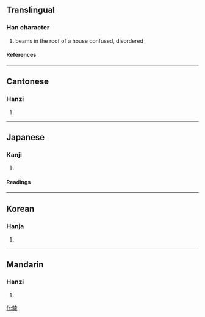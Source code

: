 ==Translingual==
===Han character===
{{Han char|rn=75|rad=木|as=08|sn=12|four=4422<sub>7</sub>|canj=木木金尸竹 (DDCSH)}}
# beams in the roof of a house confused, disordered
====References====
{{Han ref|kx=0535.070|dkj=14995|dj=0923.020|hdz=21226.060|uh=68FC|ud=26876|bh=D9C8|bd=55752}}

----
==Cantonese==
===Hanzi===
{{yue-hanzi|jyut=|y=fan4}}
# {{defn|Cantonese}}

----
==Japanese==
===Kanji===
{{ja-kanji|grade=|rs=木08}}
# {{defn|Japanese}} 
====Readings====
{{ja-readings|on=[[ふん]] (fun), [[ぶん]] (bun)|kun=[[むなぎ]] (munagi)}}

----
==Korean==
===Hanja===
{{ko-hanja|hangeul=분|eumhun=|rv=bun|mr=pun|y=pun}}
# {{defn|Korean}}

----
==Mandarin==
===Hanzi===
{{cmn-hanzi|pin=[[fēn]] (fen1), [[fén]] (fen2), [[fèn]] (fen4)|wg=fen<sup>1</sup>, fen<sup>2</sup>, fen<sup>4</sup>}}
# {{defn|Mandarin}}

[[fr:棼]]